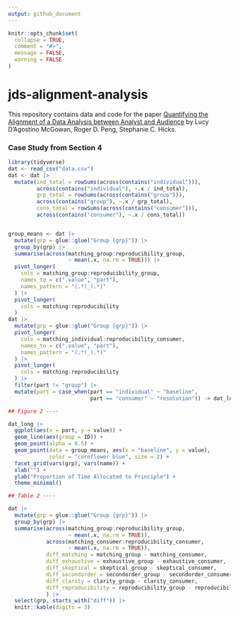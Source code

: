 ```yaml
---
output: github_document
---
```


<!-- README.md is generated from README.Rmd. Please edit that file -->

```r
knitr::opts_chunk$set(
  collapse = TRUE,
  comment = "#>",
  message = FALSE,
  warning = FALSE
)
```

# jds-alignment-analysis

<!-- badges: start -->
<!-- badges: end -->

This repository contains data and code for the paper [Quantifying the Alignment of a Data Analysis between Analyst and Audience](https://arxiv.org/abs/2312.07616) by Lucy D'Agostino McGowan, Roger D. Peng, Stephanie C. Hicks.

### Case Study from Section 4

```r
library(tidyverse)
dat <- read_csv("data.csv")
dat <- dat |>
  mutate(ind_total = rowSums(across(contains("individual"))),
         across(contains("individual"), ~.x / ind_total),
         grp_total = rowSums(across(contains("group"))),
         across(contains("group"), ~.x / grp_total),
         cons_total = rowSums(across(contains("consumer"))),
         across(contains("consumer"), ~.x / cons_total))


group_means <- dat |>
  mutate(grp = glue::glue("Group {grp}")) |>
  group_by(grp) |>
  summarise(across(matching_group:reproducibility_group,
                   ~ mean(.x, na.rm = TRUE))) |>
  pivot_longer(
    cols = matching_group:reproducibility_group,
    names_to = c(".value", "part"),
    names_pattern = "(.*)_(.*)"
  ) |>
  pivot_longer(
    cols = matching:reproducibility
  )
dat |>
  mutate(grp = glue::glue("Group {grp}")) |>
  pivot_longer(
    cols = matching_individual:reproducibility_consumer,
    names_to = c(".value", "part"),
    names_pattern = "(.*)_(.*)"
  ) |>
  pivot_longer(
    cols = matching:reproducibility
  ) |>
  filter(part != "group") |>
  mutate(part = case_when(part == "individual" ~ "baseline",
                          part == "consumer" ~ "resolution")) -> dat_long

## Figure 2 ----

dat_long |>
  ggplot(aes(x = part, y = value)) +
  geom_line(aes(group = ID)) +
  geom_point(alpha = 0.5) +
  geom_point(data = group_means, aes(x = "baseline", y = value), 
             color = "cornflower blue", size = 2) +
  facet_grid(vars(grp), vars(name)) +
  xlab("") +
  ylab("Proportion of Time Allocated to Principle") + 
  theme_minimal()

## Table 2 ----

dat |>
  mutate(grp = glue::glue("Group {grp}")) |>
  group_by(grp) |>
  summarise(across(matching_group:reproducibility_group,
                   ~ mean(.x, na.rm = TRUE)),
            across(matching_consumer:reproducibility_consumer,
                   ~ mean(.x, na.rm = TRUE)),
            diff_matching = matching_group - matching_consumer,
            diff_exhaustive = exhaustive_group - exhaustive_consumer,
            diff_skeptical = skeptical_group - skeptical_consumer,
            diff_secondorder = secondorder_group - secondorder_consumer,
            diff_clarity = clarity_group - clarity_consumer,
            diff_reproducibility = reproducibility_group - reproducibility_consumer
            ) |>
  select(grp, starts_with("diff")) |>
  knitr::kable(digits = 3)
```

